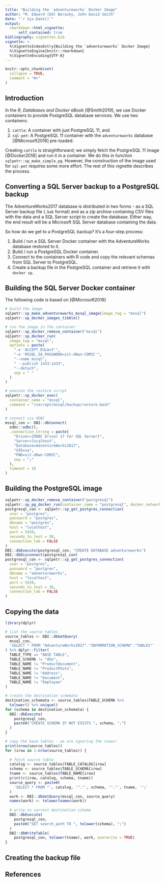 ```yaml
---
title: "Building the `adventureworks` Docker Image"
author: "M. Edward (Ed) Borasky, John David Smith"
date: "`r Sys.Date()`"
output: 
  rmarkdown::html_vignette:
      self_contained: true
bibliography: vignettes.bib
vignette: >
  %\VignetteIndexEntry{Building the `adventureworks` Docker Image}
  %\VignetteEngine{knitr::rmarkdown}
  %\VignetteEncoding{UTF-8}
---
```


```r
knitr::opts_chunk$set(
  collapse = TRUE,
  comment = "#>"
)
```

## Introduction
In the _R, Databases and Docker_ eBook [@Smith2019], we use Docker containers to provide PostgreSQL database services. We use two containers:

1. `cattle`: A container with just PostgreSQL 11, and
2. `sql-pet`: A PostgreSQL 11 container with the `adventureworks` database [@Microsoft2018] pre-loaded.

Creating `cattle` is straightforward; we simply fetch the PostgreSQL 11 image [@Docker2018] and run it in a container. We do this in function `sqlpetr::sp_make_simple_pg`. However, the construction of the image used for `sql-pet` requires some more effort. The rest of this vignette describes the process.

## Converting a SQL Server backup to a PostgreSQL backup
The AdventureWorks2017 database is distributed in two forms - as a SQL Server backup file (`.bak` format) and as a zip archive containing CSV files with the data and a SQL Server script to create the database. Either way,
the end result will be a Microsoft SQL Server database containing the data.

So how do we get to a PostgreSQL backup? It's a four-step process:

1. Build / run a SQL Server Docker container with the AdventureWorks database restored to it.
2. Build / run a PostgreSQL Docker container.
3. Connect to the containers with R code and copy the relevant schemas from
SQL Server to PostgreSQL.
4. Create a backup file in the PostgreSQL container and retrieve it with `docker cp`.

## Building the SQL Server Docker container
The following code is based on [@Microsoft2019]

```r
# build the image
sqlpetr::sp_make_adventureworks_mssql_image(image_tag = "mssql")
sqlpetr::sp_docker_images_tibble()

# run the image in the container
sqlpetr::sp_docker_remove_container("mssql")
sqlpetr::sp_docker_run(
  image_tag = "mssql",
  options = paste(
    "-e 'ACCEPT_EULA=Y'",
    "-e 'MSSQL_SA_PASSWORD=sit-d0wn-COMIC'",
    "--name mssql",
    " --publish 1433:1433",
    "--detach",
    sep = " "
  )
)

# execute the restore script
sqlpetr::sp_docker_exec(
  container_name = "mssql",
  command = "/var/opt/mssql/backup/restore.bash"
)

# connect via ODBC
mssql_con <- DBI::dbConnect(
  odbc::odbc(),
  .connection_string = paste(
    "Driver={ODBC Driver 17 for SQL Server}",
    "Server=localhost",
    "Database=AdventureWorks2017",
    "UID=sa",
    "PWD=sit-d0wn-COMIC",
    sep = ";"
  ),
  timeout = 10
)

```

## Building the PostgreSQL image
```r
sqlpetr::sp_docker_remove_container("postgresql")
sqlpetr::sp_pg_docker_run(container_name = "postgresql", docker_network = "bridge")
postgresql_con <- sqlpetr::sp_get_postgres_connection(
  user = "postgres",
  password = "postgres",
  dbname = "postgres",
  host = "localhost",
  port = 5439,
  seconds_to_test = 30,
  connection_tab = FALSE
)
DBI::dbExecute(postgresql_con, "CREATE DATABASE adventureworks")
DBI::dbDisconnect(postgresql_con)
postgresql_con <- sqlpetr::sp_get_postgres_connection(
  user = "postgres",
  password = "postgres",
  dbname = "adventureworks",
  host = "localhost",
  port = 5439,
  seconds_to_test = 30,
  connection_tab = FALSE
)

```


## Copying the data
```r
library(dplyr)

# list the source tables
source_tables <- DBI::dbGetQuery(
  mssql_con,
  'SELECT * FROM "AdventureWorks2017"."INFORMATION_SCHEMA"."TABLES"'
) %>% dplyr::filter(
  TABLE_TYPE == "BASE TABLE",
  TABLE_SCHEMA != "dbo",
  TABLE_NAME != "ProductDocument",
  TABLE_NAME != "ProductPhoto",
  TABLE_NAME != "Address",
  TABLE_NAME != "Document",
  TABLE_NAME != "Employee"
)

# create the destination schemata
destination_schemata <- source_tables$TABLE_SCHEMA %>%
  tolower() %>% unique()
for (schema in destination_schemata) {
  DBI::dbExecute(
    postgresql_con,
    paste0("CREATE SCHEMA IF NOT EXISTS ", schema, ";")
  )
}

# copy the base tables - we are ignoring the views!
print(nrow(source_tables))
for (irow in 1:nrow(source_tables)) {
  
  # fetch source table
  catalog <- source_tables$TABLE_CATALOG[irow]
  schema <- source_tables$TABLE_SCHEMA[irow]
  tname <- source_tables$TABLE_NAME[irow]
  print(c(irow, catalog, schema, tname))
  source_query <- paste0(
    'SELECT * FROM "', catalog, '"."', schema, '"."', tname, '";'
  )
  work <- DBI::dbGetQuery(mssql_con, source_query)
  names(work) <- tolower(names(work))
  
  # write to correct destination schema
  DBI::dbExecute(
    postgresql_con,
    paste0("SET search_path TO ", tolower(schema), ";")
  )
  DBI::dbWriteTable(
    postgresql_con, tolower(tname), work, overwrite = TRUE)
}

```

## Creating the backup file

## References
